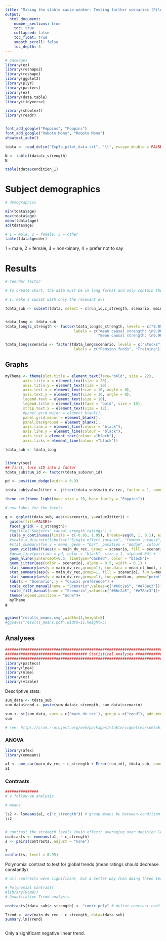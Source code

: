```yaml
---
title: "Making the stable cause weaker: Testing further scenarios (Pilot)"
output:  
  html_document:
    number_sections: true
    toc: true  
    collapsed: false
    toc_float: true
    smooth_scroll: false
    toc_depth: 3
---
```


```r
# packages
library(ez)
library(reshape2)
library(reshape)
library(ggplot2)
library(plyr)
library(pastecs)
library(ez)
library(data.table)
library(tidyverse) 

library(showtext)
library(readr)


font_add_google("Poppins", "Poppins")
font_add_google("Roboto Mono", "Roboto Mono")
showtext_auto()
```


```r
tdata <- read_delim("Exp3b_pilot_data.txt", "\t", escape_double = FALSE, trim_ws = TRUE, quote="")

N <- table(tdata$c_strength)
N

table(tdata$condition_1)

```


# Subject demographics

```r
# demographics 

min(tdata$age)
max(tdata$age)
mean(tdata$age)
sd(tdata$age)

# 1 = male, 2 = female, 3 = other
table(tdata$gender)
```

1 = male, 2 = female, 3 = non-binary, 4 = prefer not to say


# Results

```r
# reorder factor 

# to create chart, the data must be in long format and only contain the relevant dependent variables

# 1. make a subset with only the relevant dvs 

tdata_sub <- subset(tdata, select = c(run_id,c_strength, scenario, main_dv_rec))


tdata_long <- tdata_sub
tdata_long$c_strength <- factor(tdata_long$c_strength, levels = c("0.85 vs. 0.90", "0.75 vs. 0.90", "0.65 vs. 0.90"), 
                               labels = c("mean causal strength: \n0.90 vs. 0.85", "mean causal strength: \n0.90 vs. 0.75",
                                          "mean causal strength: \n0.90 vs. 0.65"))

tdata_long$scenario <- factor(tdata_long$scenario, levels = c("Stocks", "School"), 
                               labels = c("Pension funds", "Training"))

```

## Graphs

```r
myTheme <- theme(plot.title = element_text(face="bold", size = 22),
        axis.title.x = element_text(size = 20),
        axis.title.y = element_text(size = 20),
        axis.text.x = element_text(size = 16, angle = 0), 
        axis.text.y = element_text(size = 16, angle = 0),
        legend.text = element_text(size = 18),
        legend.title = element_text(face = "bold", size = 18),
        strip.text.x = element_text(size = 18),
        #panel.grid.major = element_blank(), 
        panel.grid.minor = element_blank(), 
        panel.background = element_blank(), 
        axis.line.x = element_line(colour = "black"), 
        axis.line.y = element_line(colour = "black"),
        axis.text = element_text(colour ="black"), 
        axis.ticks = element_line(colour ="black"))

tdata_sub <- tdata_long


library(see)
## first, turn sID into a factor
tdata_sub$run_id <- factor(tdata_sub$run_id)

pd <- position_dodge(width = 0.3)

tdata_sub$valueJitter <- jitter(tdata_sub$main_dv_rec, factor = 1, amount = 0.04)

theme_set(theme_light(base_size = 20, base_family = "Poppins"))

# new labes for the facets 

g <- ggplot(tdata_sub, aes(x=scenario, y=valueJitter)) +
  guides(fill=FALSE)+
  facet_grid( ~ c_strength)+
  #ggtitle("Subjects' causal srength ratings") +
  scale_y_continuous(limits = c(-0.05, 1.05), breaks=seq(0, 1, 0.1), expand = c(0,0)) +
  #scale_x_discrete(labels=c("Single-effect \ncause", "Common \ncause", "No \ncause")) +
  #stat_summary(fun.y = mean, geom = "bar", position = "dodge", colour = "black", alpha =0.5) +
  geom_violinhalf(aes(y = main_dv_rec, group = scenario, fill = scenario), color = NA, position=position_dodge(1), alpha = 0.4)+
  #geom_line(position = pd, color = "black", size = 1, alpha=0.04) +
  geom_hline(yintercept=0.5, linetype="dashed", color = "black")+
  geom_jitter(aes(color = scenario), alpha = 0.5, width = 0.1) +
  stat_summary(aes(y = main_dv_rec,group=1), fun.data = mean_cl_boot, geom = "errorbar", width = 0, size = 1) +
  stat_summary(aes(y = main_dv_rec,group=1, fill = scenario), fun.y=mean, geom="point", color = "black", shape = 22, size = 5, group=1, alpha = 1)+
  stat_summary(aes(y = main_dv_rec,group=1), fun.y=median, geom="point", color = "black", shape = 3, size = 4, group=1, alpha = 1, position = position_dodge(width = 0.5))+
  labs(x = "Scenario", y = "Causal preference") +
  scale_color_manual(name = "Scenario",values=c("#66c2a5", "#e78ac3"))+
  scale_fill_manual(name = "Scenario",values=c("#66c2a5", "#e78ac3"))+
  theme(legend.position = "none")+
  myTheme
g


ggsave("results_means.svg",width=11,height=5)
#ggsave("results_means.pdf",width=11,height=5)
```





## Analyses

```r

################################################################################################################
##################################### Statistical Analyses #####################################################
################################################################################################################
library(pastecs)
library(lme4)
library(nlme)
library(ez)
library(vtable)
```

Descriptive stats: 

```r
sum_data <- tdata_sub
sum_data$cond <- paste(sum_data$c_strength, sum_data$scenario)

sum <- st(sum_data, vars = c('main_dv_rec'), group = c("cond"), add.median=T, out='return', group.long=T)
sum

# see: https://cran.r-project.org/web/packages/vtable/vignettes/sumtable.html
```

### ANOVA 


```r
library(afex)
library(emmeans)

a1 <- aov_car(main_dv_rec ~ c_strength + Error(run_id), tdata_sub, anova_table = list(es = "pes"))
a1

```


### Contrasts

```r
############### 
# a follow-up analysis 

# means

ls2 <- lsmeans(a1, c("c_strength")) # group means by between-condition
ls2


# contrast the strength levels (main effect; averaging over decision level, as there was no sig. interaction)
contrasts <- emmeans(a1, ~ c_strength)
s <- pairs(contrasts, adjust = "none")

s
confint(s, level = 0.95)
```


Polynomial contrast to test for global trends (mean ratings should decrease constantly)

```r
# all contrasts were significant, but a better way than doing three tests is to do a polynomial trend test

# Polynomial Contrasts
#library(Rcmdr)
# Quantitative Trend analysis

contrasts(tdata_sub$c_strength) <- "contr.poly" # define contrast coefficients

Trend <- aov(main_dv_rec ~ c_strength, data=tdata_sub)
summary.lm(Trend)



```

Only a significant negative linear trend. 




